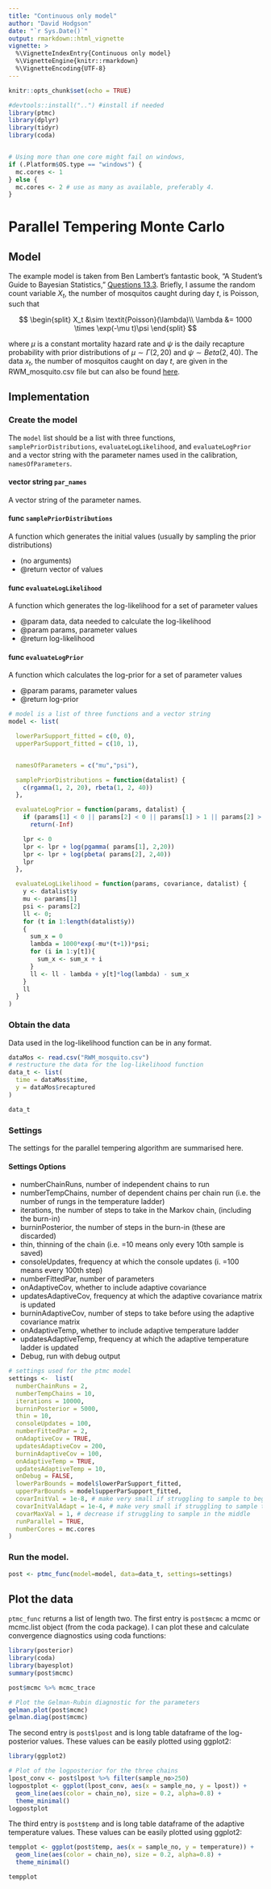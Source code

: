 ```yaml
---
title: "Continuous only model"
author: "David Hodgson"
date: "`r Sys.Date()`"
output: rmarkdown::html_vignette
vignette: >
  %\VignetteIndexEntry{Continuous only model}
  %\VignetteEngine{knitr::rmarkdown}
  %\VignetteEncoding{UTF-8}
---
```


```r

knitr::opts_chunk$set(echo = TRUE)

```

```r
#devtools::install("..") #install if needed
library(ptmc)
library(dplyr)
library(tidyr) 
library(coda)


# Using more than one core might fail on windows, 
if (.Platform$OS.type == "windows") {
  mc.cores <- 1
} else {
  mc.cores <- 2 # use as many as available, preferably 4.
}

```

# Parallel Tempering Monte Carlo

## Model 

The example model is taken from Ben Lambert's fantastic book, "A Student's Guide to Bayesian Statistics," [Questions 13.3](https://benlambertdotcom.files.wordpress.com/2018/08/bayesianbook_problemsanswers_final.pdf#page=124). Briefly, I assume the random count variable $X_t$, the number of mosquitos caught during day $t$, is Poisson, such that

$$
\begin{split}
X_t &\sim \textit{Poisson}(\lambda)\\ 
\lambda &= 1000 \times \exp(-\mu t)\psi
\end{split}
$$

where $\mu$ is a constant mortality hazard rate and $\psi$ is the daily recapture probability with prior distributions of $\mu \sim \Gamma(2,20)$ and $\psi \sim \textit{Beta}(2, 40)$. The data $x_t$, the number of mosquitos caught on day $t$, are given in the RWM_mosquito.csv file but can also be found [here](https://benlambertdotcom.files.wordpress.com/2018/08/all_data.zip). 


## Implementation  

### Create the model
The `model` list should be a list with three functions, `samplePriorDistributions`, `evaluateLogLikelihood`, and `evaluateLogPrior` and a vector string with the parameter names used in the calibration, `namesOfParameters`.

#### vector string `par_names` 
A vector string of the parameter names.

#### func `samplePriorDistributions` 
A function which generates the initial values (usually by sampling the prior distributions)

* (no arguments)
* @return vector of values 

#### func `evaluateLogLikelihood` 
A function which generates the log-likelihood for a set of parameter values

* @param data, data needed to calculate the log-likelihood
* @param params, parameter values
* @return log-likelihood 

#### func `evaluateLogPrior`
A function which calculates the log-prior for a set of parameter values

* @param params, parameter values
* @return log-prior 


```r
# model is a list of three functions and a vector string
model <- list(

  lowerParSupport_fitted = c(0, 0),
  upperParSupport_fitted = c(10, 1),


  namesOfParameters = c("mu","psi"),

  samplePriorDistributions = function(datalist) {
    c(rgamma(1, 2, 20), rbeta(1, 2, 40))
  },

  evaluateLogPrior = function(params, datalist) {
    if (params[1] < 0 || params[2] < 0 || params[1] > 1 || params[2] > 1)
      return(-Inf)

    lpr <- 0
    lpr <- lpr + log(pgamma( params[1], 2,20))
    lpr <- lpr + log(pbeta( params[2], 2,40))
    lpr
  },

  evaluateLogLikelihood = function(params, covariance, datalist) {
    y <- datalist$y
    mu <- params[1]
    psi <- params[2]
    ll <- 0;
    for (t in 1:length(datalist$y))
    {
      sum_x = 0
      lambda = 1000*exp(-mu*(t+1))*psi;
      for (i in 1:y[t]){
        sum_x <- sum_x + i
      }
      ll <- ll - lambda + y[t]*log(lambda) - sum_x
    }
    ll
  }
)

```


### Obtain the data
Data used in the log-likelihood function can be in any format. 

```r

dataMos <- read.csv("RWM_mosquito.csv") 
# restructure the data for the log-likelihood function
data_t <- list(
  time = dataMos$time,
  y = dataMos$recaptured
)

data_t
```

### Settings
The settings for the parallel tempering algorithm are summarised here.

#### Settings Options

* numberChainRuns, number of independent chains to run
* numberTempChains, number of dependent chains per chain run (i.e. the number of rungs in the temperature ladder)
* iterations, the number of steps to take in the Markov chain, (including the burn-in)
* burninPosterior, the number of steps in the burn-in (these are discarded)
* thin, thinning of the chain (i.e. =10 means only every 10th sample is saved)
* consoleUpdates, frequency at which the console updates (i. =100 means every 100th step)
* numberFittedPar, number of parameters
* onAdaptiveCov, whether to include adaptive covariance
* updatesAdaptiveCov, frequency at which the adaptive covariance matrix is updated
* burninAdaptiveCov, number of steps to take before using the adaptive covariance matrix 
* onAdaptiveTemp, whether to include adaptive temperature ladder
* updatesAdaptiveTemp, frequency at which the adaptive temperature ladder is updated
* Debug, run with debug output 

```r

# settings used for the ptmc model 
settings <-  list(
  numberChainRuns = 2,
  numberTempChains = 10,
  iterations = 10000,
  burninPosterior = 5000,
  thin = 10,
  consoleUpdates = 100,
  numberFittedPar = 2,
  onAdaptiveCov = TRUE,
  updatesAdaptiveCov = 200,
  burninAdaptiveCov = 100,
  onAdaptiveTemp = TRUE,
  updatesAdaptiveTemp = 10,
  onDebug = FALSE,
  lowerParBounds = model$lowerParSupport_fitted,
  upperParBounds = model$upperParSupport_fitted,
  covarInitVal = 1e-8, # make very small if struggling to sample to beginning
  covarInitValAdapt = 1e-4, # make very small if struggling to sample to beginning
  covarMaxVal = 1, # decrease if struggling to sample in the middle
  runParallel = TRUE,
  numberCores = mc.cores
)
```

### Run the model.

```r
 
post <- ptmc_func(model=model, data=data_t, settings=settings)

```

## Plot the data 
`ptmc_func` returns a list of length two. The first entry is `post$mcmc` a mcmc or mcmc.list object (from the coda package). I can plot these and calculate convergence diagnostics using coda functions:

```r

library(posterior)
library(coda)
library(bayesplot)
summary(post$mcmc)

post$mcmc %>% mcmc_trace

# Plot the Gelman-Rubin diagnostic for the parameters
gelman.plot(post$mcmc)
gelman.diag(post$mcmc)

```

The second entry is `post$lpost` and is long table dataframe of the log-posterior values. These values can be easily plotted using ggplot2:
```r

library(ggplot2)

# Plot of the logposterior for the three chains
lpost_conv <- post$lpost %>% filter(sample_no>250)
logpostplot <- ggplot(lpost_conv, aes(x = sample_no, y = lpost)) + 
  geom_line(aes(color = chain_no), size = 0.2, alpha=0.8) +
  theme_minimal()
logpostplot

```

The third entry is `post$temp` and is long table dataframe of the adaptive temperature values. These values can be easily plotted using ggplot2:
```r

tempplot <- ggplot(post$temp, aes(x = sample_no, y = temperature)) + 
  geom_line(aes(color = chain_no), size = 0.2, alpha=0.8) +
  theme_minimal()

tempplot

```